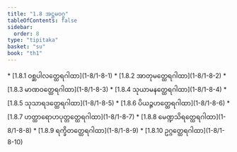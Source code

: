 ```yaml
---
title: "1.8 အဋ္ဌမဝဂ္ဂ"
tableOfContents: false
sidebar:
  order: 8
type: "tipitaka"
basket: "su"
book: "th1"
---
```



<DynamicBreadcrumb />



<TableOfContents book="th1" section="1.8">
* [1.8.1 ဝစ္ဆပါလတ္ထေရဂါထာ](1-8/1-8-1)
* [1.8.2 အာတုမတ္ထေရဂါထာ](1-8/1-8-2)
* [1.8.3 မာဏဝတ္ထေရဂါထာ](1-8/1-8-3)
* [1.8.4 သုယာမနတ္ထေရဂါထာ](1-8/1-8-4)
* [1.8.5 သုသာရဒတ္ထေရဂါထာ](1-8/1-8-5)
* [1.8.6 ပိယဉ္ဇဟတ္ထေရဂါထာ](1-8/1-8-6)
* [1.8.7 ဟတ္ထာရောဟပုတ္တတ္ထေရဂါထာ](1-8/1-8-7)
* [1.8.8 မေဏ္ဍသိရတ္ထေရဂါထာ](1-8/1-8-8)
* [1.8.9 ရက္ခိတတ္ထေရဂါထာ](1-8/1-8-9)
* [1.8.10 ဥဂ္ဂတ္ထေရဂါထာ](1-8/1-8-10)
</TableOfContents>